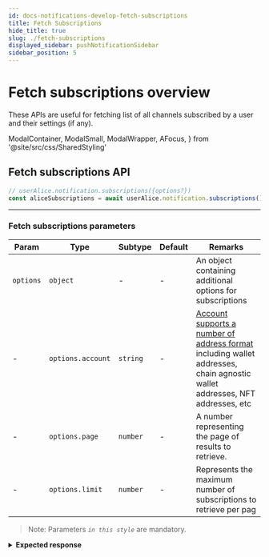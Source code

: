 ```yaml
---
id: docs-notifications-develop-fetch-subscriptions
title: Fetch Subscriptions
hide_title: true
slug: ./fetch-subscriptions
displayed_sidebar: pushNotificationSidebar
sidebar_position: 5
---
```


# Fetch subscriptions overview

These APIs are useful for fetching list of all channels subscribed by a user and their settings (if any).

<head>
  <title>
    Fetch Subscriptions | Push Notifications | Push Documentation
  </title>
</head>

  ModalContainer,
  ModalSmall,
  ModalWrapper,
  AFocus,
} from '@site/src/css/SharedStyling'

## Fetch subscriptions API

<Tabs className="codetabs" groupId="code-examples">
  <TabItem value="js" attributes={{className: "codetab js"}} default>

```typescript
// userAlice.notification.subscriptions({options?})
const aliceSubscriptions = await userAlice.notification.subscriptions()
```

  </TabItem>
</Tabs>

---

### Fetch subscriptions parameters

| Param     | Type              | Subtype  | Default | Remarks                                                            |
| --------- | ----------------- | -------- | ------- | ------------------------------------------------------------------ |
| `options` | `object`          | -        | -       | An object containing additional options for subscriptions          |
| -         | `options.account` | `string` | -       | [Account supports a number of address format](/docs/notifications/build/important-concepts/#types-of-supported-wallet-address-account) including wallet addresses, chain agnostic wallet addresses, NFT addresses, etc |
| -         | `options.page`    | `number` | -       | A number representing the page of results to retrieve.             |
| -         | `options.limit`   | `number` | -       | Represents the maximum number of subscriptions to retrieve per pag |

> Note: Parameters _`in this style`_ are mandatory.

<details>

<summary>
  <b>Expected response</b>
</summary>

```typescript
[
  { channel: '0xD8634C39BBFd4033c0d3289C4515275102423681' },
  { channel: '0x74415Bc4C4Bf4Baecc2DD372426F0a1D016Fa924' },
]
```

</details>
